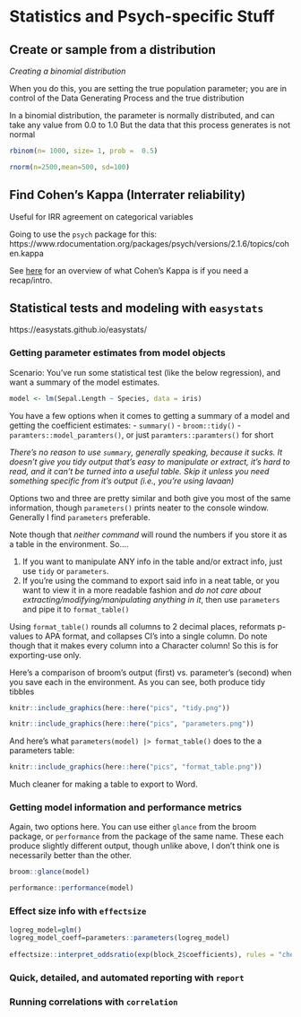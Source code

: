 # Statistics and Psych-specific Stuff


## Create or sample from a distribution

*Creating a binomial distribution*

When you do this, you are setting the true population parameter; you are in control of the Data Generating Process and the true distribution

In a binomial distribution, the parameter is normally distributed, and can take any value from 0.0 to 1.0
But the data that this process generates is not normal
```r
rbinom(n= 1000, size= 1, prob =  0.5)

rnorm(n=2500,mean=500, sd=100)
```


## Find Cohen's Kappa (Interrater reliability)

Useful for IRR agreement on categorical variables

Going to use the `psych` package for this:
https://www.rdocumentation.org/packages/psych/versions/2.1.6/topics/cohen.kappa

See [here](https://www.statisticshowto.com/cohens-kappa-statistic/) for an overview of what Cohen's Kappa is if you need a recap/intro.


## Statistical tests and modeling with `easystats`

https://easystats.github.io/easystats/

### Getting parameter estimates from model objects

Scenario: You've run some statistical test (like the below regression), and want a summary of the model estimates.
```r
model <- lm(Sepal.Length ~ Species, data = iris)
```

You have a few options when it comes to getting a summary of a model and getting the coefficient estimates:
- `summary()`
- `broom::tidy()`
- `paramters::model_paramters()`, or just `paramters::paramters()` for short

*There's no reason to use `summary`, generally speaking, because it sucks. It doesn't give you tidy output that's easy to manipulate or extract, it's hard to read, and it can't be turned into a useful table. Skip it unless you need something specific from it's output (i.e., you're using lavaan)*

Options two and three are pretty similar and both give you most of the same information, though `parameters()` prints neater to the console window. Generally I find `parameters` preferable.

Note though that *neither command* will round the numbers if you store it as a table in the environment. So....

1. If you want to manipulate ANY info in the table and/or extract info, just use `tidy` or `parameters`.
2. If you're using the command to export said info in a neat table, or you want to view it in a more readable fashion and *do not care about extracting/modifying/manipulating anything in it*, then use `parameters` and pipe it to `format_table()`

Using `format_table()` rounds all columns to 2 decimal places, reformats p-values to APA format, and collapses CI's into a single column. Do note though that it makes every column into a Character column! So this is for exporting-use only.

Here's a comparison of broom's output (first) vs. parameter's (second) when you save each in the environment. As you can see, both produce tidy tibbles

```r
knitr::include_graphics(here::here("pics", "tidy.png"))
```

```r
knitr::include_graphics(here::here("pics", "parameters.png"))
```
And here's what `parameters(model) |> format_table()` does to the a parameters table:

```r
knitr::include_graphics(here::here("pics", "format_table.png"))
```
Much cleaner for making a table to export to Word.


### Getting model information and performance metrics

Again, two options here. You can use either `glance` from the broom package, or `performance` from the package of the same name. These each produce slightly different output, though unlike above, I don't think one is necessarily better than the other.

```r
broom::glance(model)
```

```r
performance::performance(model)
```


### Effect size info with `effectsize`

```r
logreg_model=glm()
logreg_model_coeff=parameters::parameters(logreg_model)
  
effectsize::interpret_oddsratio(exp(block_2$coefficients), rules = "chen2010")
```


### Quick, detailed, and automated reporting with `report`


### Running correlations with `correlation`



